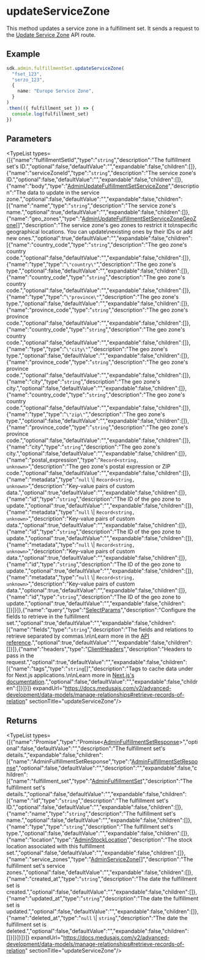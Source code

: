 
# updateServiceZone

This method updates a service zone in a fulfillment set. It sends a request to the
[Update Service Zone](https://docs.medusajs.com/api/admin#fulfillment-sets\_postfulfillmentsetsidservicezoneszone\_id)
API route.

## Example

```ts
sdk.admin.fulfillmentSet.updateServiceZone(
  "fset_123", 
  "serzo_123",
  {
    name: "Europe Service Zone",
  }
)
.then(({ fulfillment_set }) => {
  console.log(fulfillment_set)
})
```

## Parameters

<TypeList types={[{"name":"fulfillmentSetId","type":"`string`","description":"The fulfillment set's ID.","optional":false,"defaultValue":"","expandable":false,"children":[]},{"name":"serviceZoneId","type":"`string`","description":"The service zone's ID.","optional":false,"defaultValue":"","expandable":false,"children":[]},{"name":"body","type":"[AdminUpdateFulfillmentSetServiceZone](../../../../../types/HttpTypes/interfaces/types.HttpTypes.AdminUpdateFulfillmentSetServiceZone/page.mdx)","description":"The data to update in the service zone.","optional":false,"defaultValue":"","expandable":false,"children":[{"name":"name","type":"`string`","description":"The service zone's name.","optional":true,"defaultValue":"","expandable":false,"children":[]},{"name":"geo_zones","type":"[AdminUpdateFulfillmentSetServiceZoneGeoZone](../../../../../types/types/types.AdminUpdateFulfillmentSetServiceZoneGeoZone/page.mdx)[]","description":"The service zone's geo zones to restrict it to\nspecific geographical locations. You can update\nexisting ones by their IDs or add new ones.","optional":true,"defaultValue":"","expandable":false,"children":[{"name":"country_code","type":"`string`","description":"The geo zone's country code.","optional":false,"defaultValue":"","expandable":false,"children":[]},{"name":"type","type":"`\"country\"`","description":"The geo zone's type.","optional":false,"defaultValue":"","expandable":false,"children":[]},{"name":"country_code","type":"`string`","description":"The geo zone's country code.","optional":false,"defaultValue":"","expandable":false,"children":[]},{"name":"type","type":"`\"province\"`","description":"The geo zone's type.","optional":false,"defaultValue":"","expandable":false,"children":[]},{"name":"province_code","type":"`string`","description":"The geo zone's province code.","optional":false,"defaultValue":"","expandable":false,"children":[]},{"name":"country_code","type":"`string`","description":"The geo zone's country code.","optional":false,"defaultValue":"","expandable":false,"children":[]},{"name":"type","type":"`\"city\"`","description":"The geo zone's type.","optional":false,"defaultValue":"","expandable":false,"children":[]},{"name":"province_code","type":"`string`","description":"The geo zone's province code.","optional":false,"defaultValue":"","expandable":false,"children":[]},{"name":"city","type":"`string`","description":"The geo zone's city.","optional":false,"defaultValue":"","expandable":false,"children":[]},{"name":"country_code","type":"`string`","description":"The geo zone's country code.","optional":false,"defaultValue":"","expandable":false,"children":[]},{"name":"type","type":"`\"zip\"`","description":"The geo zone's type.","optional":false,"defaultValue":"","expandable":false,"children":[]},{"name":"province_code","type":"`string`","description":"The geo zone's province code.","optional":false,"defaultValue":"","expandable":false,"children":[]},{"name":"city","type":"`string`","description":"The geo zone's city.","optional":false,"defaultValue":"","expandable":false,"children":[]},{"name":"postal_expression","type":"`Record<string, unknown>`","description":"The geo zone's postal expression or ZIP code.","optional":false,"defaultValue":"","expandable":false,"children":[]},{"name":"metadata","type":"`null` \\| `Record<string, unknown>`","description":"Key-value pairs of custom data.","optional":true,"defaultValue":"","expandable":false,"children":[]},{"name":"id","type":"`string`","description":"The ID of the geo zone to update.","optional":true,"defaultValue":"","expandable":false,"children":[]},{"name":"metadata","type":"`null` \\| `Record<string, unknown>`","description":"Key-value pairs of custom data.","optional":true,"defaultValue":"","expandable":false,"children":[]},{"name":"id","type":"`string`","description":"The ID of the geo zone to update.","optional":true,"defaultValue":"","expandable":false,"children":[]},{"name":"metadata","type":"`null` \\| `Record<string, unknown>`","description":"Key-value pairs of custom data.","optional":true,"defaultValue":"","expandable":false,"children":[]},{"name":"id","type":"`string`","description":"The ID of the geo zone to update.","optional":true,"defaultValue":"","expandable":false,"children":[]},{"name":"metadata","type":"`null` \\| `Record<string, unknown>`","description":"Key-value pairs of custom data.","optional":true,"defaultValue":"","expandable":false,"children":[]},{"name":"id","type":"`string`","description":"The ID of the geo zone to update.","optional":true,"defaultValue":"","expandable":false,"children":[]}]}]},{"name":"query","type":"[SelectParams](../../../../../types/HttpTypes/interfaces/types.HttpTypes.SelectParams/page.mdx)","description":"Configure the fields to retrieve in the fulfillment set.","optional":true,"defaultValue":"","expandable":false,"children":[{"name":"fields","type":"`string`","description":"The fields and relations to retrieve separated by commas.\n\nLearn more in the [API reference](https://docs.medusajs.com/api/store#select-fields-and-relations).","optional":true,"defaultValue":"","expandable":false,"children":[]}]},{"name":"headers","type":"[ClientHeaders](../../../types/js_sdk.admin.ClientHeaders/page.mdx)","description":"Headers to pass in the request.","optional":true,"defaultValue":"","expandable":false,"children":[{"name":"tags","type":"`string`[]","description":"Tags to cache data under for Next.js applications.\n\nLearn more in [Next.js's documentation](https://nextjs.org/docs/app/building-your-application/caching#fetch-optionsnexttags-and-revalidatetag).","optional":false,"defaultValue":"","expandable":false,"children":[]}]}]} expandUrl="https://docs.medusajs.com/v2/advanced-development/data-models/manage-relationships#retrieve-records-of-relation" sectionTitle="updateServiceZone"/>

## Returns

<TypeList types={[{"name":"Promise","type":"Promise&#60;[AdminFulfillmentSetResponse](../../../../../types/HttpTypes/interfaces/types.HttpTypes.AdminFulfillmentSetResponse/page.mdx)&#62;","optional":false,"defaultValue":"","description":"The fulfillment set's details.","expandable":false,"children":[{"name":"AdminFulfillmentSetResponse","type":"[AdminFulfillmentSetResponse](../../../../../types/HttpTypes/interfaces/types.HttpTypes.AdminFulfillmentSetResponse/page.mdx)","optional":false,"defaultValue":"","description":"","expandable":false,"children":[{"name":"fulfillment_set","type":"[AdminFulfillmentSet](../../../../../types/HttpTypes/interfaces/types.HttpTypes.AdminFulfillmentSet/page.mdx)","description":"The fulfillment set's details.","optional":false,"defaultValue":"","expandable":false,"children":[{"name":"id","type":"`string`","description":"The fulfillment set's ID.","optional":false,"defaultValue":"","expandable":false,"children":[]},{"name":"name","type":"`string`","description":"The fulfillment set's name.","optional":false,"defaultValue":"","expandable":false,"children":[]},{"name":"type","type":"`string`","description":"The fulfillment set's type.","optional":false,"defaultValue":"","expandable":false,"children":[]},{"name":"location","type":"[AdminStockLocation](../../../../../types/HttpTypes/interfaces/types.HttpTypes.AdminStockLocation/page.mdx)","description":"The stock location associated with this fulfillment set.","optional":false,"defaultValue":"","expandable":false,"children":[]},{"name":"service_zones","type":"[AdminServiceZone](../../../../../types/HttpTypes/interfaces/types.HttpTypes.AdminServiceZone/page.mdx)[]","description":"The fulfillment set's service zones.","optional":false,"defaultValue":"","expandable":false,"children":[]},{"name":"created_at","type":"`string`","description":"The date the fulfillment set is created.","optional":false,"defaultValue":"","expandable":false,"children":[]},{"name":"updated_at","type":"`string`","description":"The date the fulfillment set is updated.","optional":false,"defaultValue":"","expandable":false,"children":[]},{"name":"deleted_at","type":"`null` \\| `string`","description":"The date the fulfillment set is deleted.","optional":false,"defaultValue":"","expandable":false,"children":[]}]}]}]}]} expandUrl="https://docs.medusajs.com/v2/advanced-development/data-models/manage-relationships#retrieve-records-of-relation" sectionTitle="updateServiceZone"/>
